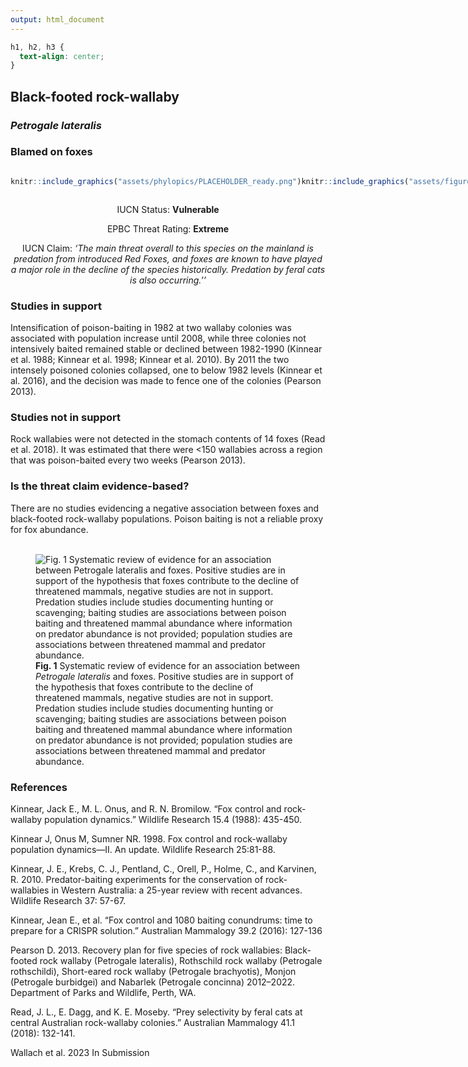 ```yaml
---
output: html_document
---
```

```css
h1, h2, h3 {
  text-align: center;
}
```

## **Black-footed rock-wallaby**
### *Petrogale lateralis*
### Blamed on foxes

:::: {style="display: flex;"}

::: {}
  ```r
  knitr::include_graphics("assets/phylopics/PLACEHOLDER_ready.png")
  ```
:::

::: {}

:::

::: {}
  ```r
  knitr::include_graphics("assets/figures/Map_Fox_Petrogale lateralis.png")
  ```
:::

::::
<center>
IUCN Status: **Vulnerable**

EPBC Threat Rating: **Extreme**

IUCN Claim: *'The main threat overall to this species on the mainland is predation from introduced Red Foxes, and foxes are known to have played a major role in the decline of the species historically. Predation by feral cats is also occurring.''*

</center>

### Studies in support

Intensification of poison-baiting in 1982 at two wallaby colonies was associated with population increase until 2008, while three colonies not intensively baited remained stable or declined between 1982-1990 (Kinnear et al. 1988; Kinnear et al. 1998; Kinnear et al. 2010). By 2011 the two intensely poisoned colonies collapsed, one to below 1982 levels (Kinnear et al. 2016), and the decision was made to fence one of the colonies (Pearson 2013).

### Studies not in support

Rock wallabies were not detected in the stomach contents of 14 foxes (Read et al. 2018). It was estimated that there were <150 wallabies across a region that was poison-baited every two weeks (Pearson 2013).

### Is the threat claim evidence-based?

There are no studies evidencing a negative association between foxes and black-footed rock-wallaby populations. Poison baiting is not a reliable proxy for fox abundance.
<br>
<br>

![**Fig. 1**  Systematic review of evidence for an association between *Petrogale lateralis* and foxes. Positive studies are in support of the hypothesis that foxes contribute to the decline of threatened mammals, negative studies are not in support. Predation studies include studies documenting hunting or scavenging; baiting studies are associations between poison baiting and threatened mammal abundance where information on predator abundance is not provided; population studies are associations between threatened mammal and predator abundance.](assets/figures/Main_Evidence_Fox_Petrogale lateralis.png)

### References

Kinnear, Jack E., M. L. Onus, and R. N. Bromilow. "Fox control and rock-wallaby population dynamics." Wildlife Research 15.4 (1988): 435-450.

Kinnear J, Onus M, Sumner NR. 1998. Fox control and rock-wallaby population dynamics—II. An update. Wildlife Research 25:81-88.

Kinnear, J. E., Krebs, C. J., Pentland, C., Orell, P., Holme, C., and Karvinen, R. 2010. Predator-baiting experiments for the conservation of rock-wallabies in Western Australia: a 25-year review with recent advances. Wildlife Research 37: 57-67.

Kinnear, Jean E., et al. "Fox control and 1080 baiting conundrums: time to prepare for a CRISPR solution." Australian Mammalogy 39.2 (2016): 127-136

Pearson D. 2013. Recovery plan for five species of rock wallabies: Black-footed rock wallaby (Petrogale lateralis), Rothschild rock wallaby (Petrogale rothschildi), Short-eared rock wallaby (Petrogale brachyotis), Monjon (Petrogale burbidgei) and Nabarlek (Petrogale concinna) 2012–2022. Department of Parks and Wildlife, Perth, WA.

Read, J. L., E. Dagg, and K. E. Moseby. "Prey selectivity by feral cats at central Australian rock-wallaby colonies." Australian Mammalogy 41.1 (2018): 132-141.

Wallach et al. 2023 In Submission

